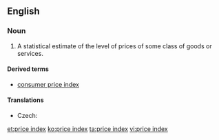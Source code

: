 ==English==
{{wikipedia}}
===Noun===
{{en-noun|sg=[[price]] [[index]]|price indices}}

# {{economics}} A statistical estimate of the level of prices of some class of goods or services.

====Derived terms====
* [[consumer price index]]

====Translations====
{{trans-top|statistical estimate}}
* Czech: {{t-|cs|cenová hladina|f}}
{{trans-mid}}
{{trans-bottom}}

[[et:price index]]
[[ko:price index]]
[[ta:price index]]
[[vi:price index]]